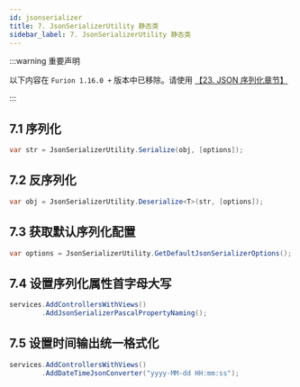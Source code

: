 ```yaml
---
id: jsonserializer
title: 7. JsonSerializerUtility 静态类
sidebar_label: 7. JsonSerializerUtility 静态类
---
```


:::warning 重要声明

以下内容在 `Furion 1.16.0 +` 版本中已移除。请使用 [【23. JSON 序列化章节】](/docs/json-serialization)

:::

## 7.1 序列化

```cs showLineNumbers
var str = JsonSerializerUtility.Serialize(obj, [options]);
```

## 7.2 反序列化

```cs showLineNumbers
var obj = JsonSerializerUtility.Deserialize<T>(str, [options]);
```

## 7.3 获取默认序列化配置

```cs showLineNumbers
var options = JsonSerializerUtility.GetDefaultJsonSerializerOptions();
```

## 7.4 设置序列化属性首字母大写

```cs showLineNumbers  {2}
services.AddControllersWithViews()
        .AddJsonSerializerPascalPropertyNaming();
```

## 7.5 设置时间输出统一格式化

```cs showLineNumbers  {2}
services.AddControllersWithViews()
        .AddDateTimeJsonConverter("yyyy-MM-dd HH:mm:ss");
```
